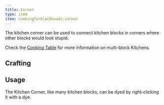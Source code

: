 ```yaml
---
title: Corner
type: item
item: cookingforblockheads:corner
---
```


The kitchen corner can be used to connect kitchen blocks in corners where other blocks would look stupid.

Check the [Cooking Table](cooking_table) for more information on multi-block Kitchens.

## Crafting

<CraftingRecipe recipe="cookingforblockheads:kitchen_corner"/>

## Usage

The Kitchen Corner, like many kitchen blocks, can be dyed by right-clicking it with a dye.